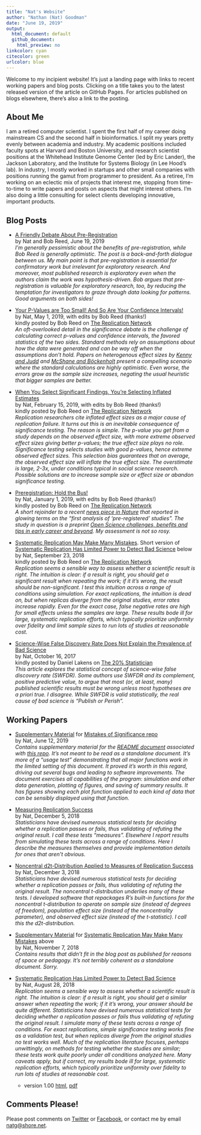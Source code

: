 ```yaml
---
title: "Nat's Website"
author: "Nathan (Nat) Goodman"
date: "June 19, 2019"
output:
  html_document: default
  github_document:
    html_preview: no
linkcolor: cyan
citecolor: green
urlcolor: blue
---
```

<!-- README.md is generated from README.Rmd. Please edit that file -->

Welcome to my incipient website! It's just a landing page with links to recent working papers and blog posts. Clicking on a title takes you to the latest released version of the article on GitHub Pages. For articles published on blogs elsewhere, there's also a link to the posting.  

## About Me

I am a retired computer scientist. I spent the first half of my career doing mainstream CS and the second half in bioinformatics. I split my years pretty evenly between academia and industry. My academic positions included faculty spots at Harvard and Boston University, and research scientist positions at the Whitehead Institute Genome Center (led by Eric Lander), the Jackson Laboratory, and the Institute for Systems Biology (in Lee Hood's lab). In industry, I mostly worked in startups and other small companies with positions running the gamut from programmer to president.  As a retiree, I'm working on an eclectic mix of projects that interest me, stopping from time-to-time to write papers and posts on aspects that might interest others. I'm also doing a little consulting for select clients developing innovative, important products.

## Blog Posts

- [A Friendly Debate About Pre-Registration](https://replicationnetwork.com/2019/06/19/goodman-reed-a-friendly-debate-about-pre-registration/)
<br/>
by Nat and Bob Reed, June 19, 2019<br/>
*I'm generally pessimistic about the benefits of pre-registration, while Bob Reed is generally optimistic. The post is a back-and-forth dialogue between us. My main point is that pre-registration is essential for confirmatory work but irrelevant for exploratory research. And moreover, most published research is exploratory even when the authors claim the work was hypothesis-driven. Bob argues that pre-registration is valuable for exploratory research, too, by reducing the temptation for investigators to graze through data looking for patterns. Good arguments on both sides!*

- [Your P-Values are Too Small! And So Are Your Confidence Intervals!](https://natgoodman.github.io/misig/ovrht.stable.html)
<br/>
by Nat, May 1, 2019, with edits by Bob Reed (thanks!)<br/>
kindly posted by Bob Reed on [The Replication Network](https://replicationnetwork.com/2019/05/01/your-p-values-are-too-small-and-so-are-your-confidence-intervals/)<br/>
*An oft-overlooked detail in the significance debate is the challenge of calculating correct p-values and confidence intervals, the favored statistics of the two sides. Standard methods rely on assumptions about how the data were generated and can be way off when the assumptions don't hold. Papers on heterogenous effect sizes by [Kenny and Judd](https://osf.io/qs9xw/) and [McShane and Böckenholt](https://doi.org/10.1177/1745691614548513) present a compelling scenario where the standard calculations are highly optimistic. Even worse, the errors grow as the sample size increases, negating the usual heuristic that bigger samples are better.*

- [When You Select Significant Findings, You’re Selecting Inflated Estimates](https://natgoodman.github.io/misig/ovrfx.stable.html)
<br/>
by Nat, February 15, 2019, with edits by Bob Reed (thanks!)<br/>
kindly posted by Bob Reed on [The Replication Network](https://replicationnetwork.com/2019/02/16/goodman-when-youre-selecting-significant-findings-youre-selecting-inflated-estimates/)<br/>
*Replication researchers cite inflated effect sizes as a major cause of replication failure. It turns out this is an inevitable consequence of significance testing. The reason is simple. The p-value you get from a study depends on the observed effect size, with more extreme observed effect sizes giving better p-values; the true effect size plays no role. Significance testing selects studies with good p-values, hence extreme observed effect sizes. This selection bias guarantees that on average, the observed effect size will inflate the true effect size. The overstimate is large, 2-3x, under conditions typical in social science research. Possible solutions are to increase sample size or effect size or abandon significance testing.*

- [Preregistration: Hold the Bus!](https://natgoodman.github.io/pregr/holdit.stable.html)
<br/>
by Nat, January 1, 2019, with edits by Bob Reed (thanks!)<br/>
kindly posted by Bob Reed on [The Replication Network](https://replicationnetwork.com/2019/01/01/goodman-hold-the-bus/)<br/>
*A short rejoinder to a recent [news piece in Nature](https://www.nature.com/articles/d41586-018-07118-1) that reported in glowing terms on the “first analysis of ‘pre-registered’ studies”. The study in question is a preprint [Open Science challenges, benefits and tips in early career and beyond](https://psyarxiv.com/3czyt/). My assessment is not so rosy.*

- [Systematic Replication May Make Many Mistakes](https://natgoodman.github.io/repwr/resig.stable.html). Short version of [Systematic Replication Has Limited Power to Detect Bad Science](https://natgoodman.github.io/repwr/repwr.stable.html) below
<br/>
by Nat, September 23, 2018<br/>
kindly posted by Bob Reed on [The Replication Network](https://replicationnetwork.com/2018/09/28/goodman-systematic-replication-may-make-many-mistakes/)<br/>
*Replication seems a sensible way to assess whether a scientific result is right. The intuition is clear: if a result is right, you should get a significant result when repeating the work; if it it's wrong, the result should be non-significant. I test this intuition across a range of conditions using simulation. For exact replications, the intuition is dead on, but when replicas diverge from the original studies, error rates increase rapidly. Even for the exact case, false negative rates are high for small effects unless the samples are large. These results bode ill for large, systematic replication efforts, which typically prioritize uniformity over fidelity and limit sample sizes to run lots of studies at reasonable cost.*

- [Science-Wise False Discovery Rate Does Not Explain the Prevalence of Bad Science](https://natgoodman.github.io/swfdr/swfdr.stable.html)<br/>
by Nat, October 16, 2017<br/>
kindly posted by Daniel Lakens on [The 20% Statistician](http://daniellakens.blogspot.com/2017/10/science-wise-false-discovery-rate-does.html)<br/>
*This article explores the statistical concept of science-wise false discovery rate (SWFDR). Some authors use SWFDR and its complement, positive predictive value, to argue that most (or, at least, many) published scientific results must be wrong unless most hypotheses are a priori true. I disagree. While SWFDR is valid statistically, the real cause of bad science is "Publish or Perish".*

## Working Papers

- [Supplementary Material](https://natgoodman.github.io/misig/READMEsupp.stable.html) for [Mistakes of Significance repo](https://github.com/natgoodman/misig)
<br/>
by Nat, June 12, 2019<br/>
*Contains supplementary material for the [README document](https://natgoodman.github.io/misig/README.stable.html) associated with [this repo](https://github.com/natgoodman/misig). It's not meant to be read as a standalone document. It's more of a "usage test" demonstrating that all major functions work in the limited setting of this document. It proved it's worth in this regard, driving out several bugs and leading to software improvements. The document exercises all capabilities of the program: simulation and other data generation, plotting of figures, and saving of summary results. It has figures showing each plot function applied to each kind of data that can be sensibly displayed using that function.*

- [Measuring Replication Success](https://natgoodman.github.io/repwr/mesr.stable.html)
<br/>
by Nat, December 5, 2018<br/>
*Statisticians have devised numerous statistical tests for deciding whether a replication passes or fails, thus validating of refuting the original result. I call these tests "measures". Elsewhere I report results from simulating these tests across a range of conditions. Here I describe the measures themselves and provide implementation details for ones that aren't obvious.*

- [Noncentral d2t-Distribution Applied to Measures of Replication Success](https://natgoodman.github.io/repwr/stats.stable.html)
<br/>
by Nat, December 3, 2018<br/>
*Statisticians have devised numerous statistical tests for deciding whether a replication passes or fails, thus validating of refuting the original result. The noncentral t-distribution underlies many of these tests. I developed software that repackages R's built-in functions for the noncentral t-distribution to operate on sample size (instead of degrees of freedom), population effect size (instead of the noncentrality parameter), and observed effect size (instead of the t-statistic). I call this the d2t-distribution.*

- [Supplementary Material](https://natgoodman.github.io/repwr/resigsupp.stable.html) for [Systematic Replication May Make Many Mistakes](https://natgoodman.github.io/repwr/resig.stable.html) above
<br/>
by Nat, November 7, 2018<br/>
*Contains results that didn't fit in the blog post as published for reasons of space or pedagogy. It's not terribly coherent as a standalone document. Sorry.*

- [Systematic Replication Has Limited Power to Detect Bad Science](https://natgoodman.github.io/repwr/repwr.stable.html)<br/>
by Nat, August 28, 2018<br/>
*Replication seems a sensible way to assess whether a scientific result is right. The intuition is clear: if a result is right, you should get a similar answer when repeating the work; if it it's wrong, your answer should be quite different. Statisticians have devised numerous statistical tests for deciding whether a replication passes or fails thus validating of refuting the original result. I simulate many of these tests across a range of conditions. For exact replications, simple significance testing works fine as a validation test, but when replicas diverge from the original studies no test works well. Much of the replication literature focuses, perhaps unwittingly, on methods for testing whether the studies are similar; these tests work quite poorly under all conditions analyzed here. Many caveats apply, but if correct, my results bode ill for large, systematic replication efforts, which typically prioritize uniformity over fidelity to run lots of studies at reasonable cost.*

    - version 1.00 [html](https://natgoodman.github.io/repwr/doc.nnn/repwr.1.00.html), [pdf](https://natgoodman.github.io/repwr/doc.nnn/repwr.1.00.pdf)
    <p/>

## Comments Please!

Please post comments on [Twitter](https://twitter.com/gnatgoodman) or [Facebook](https://www.facebook.com/nathan.goodman.3367), or contact me by email [natg@shore.net](mailto:natg@shore.net).

